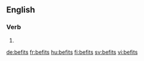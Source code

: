==English==

===Verb===
{{head|en|verb form}}

# {{en-third-person singular of|befit}}

[[de:befits]]
[[fr:befits]]
[[hu:befits]]
[[fi:befits]]
[[sv:befits]]
[[vi:befits]]